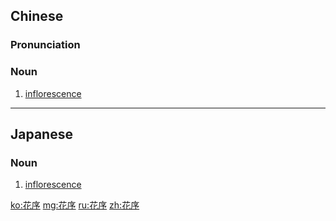==Chinese==
{{zh-forms}}

===Pronunciation===
{{zh-pron
|m=huāxù
|c=faa1 zeoi6
|cat=n
}}

===Noun===
{{zh-noun}}

# [[inflorescence]] {{gloss|flower cluster}}

----

==Japanese==
{{ja-kanjitab|か|じょ|yomi=on}}

===Noun===
{{ja-noun|かじょ}}

# [[inflorescence]] {{gloss|flower cluster}}

[[ko:花序]]
[[mg:花序]]
[[ru:花序]]
[[zh:花序]]